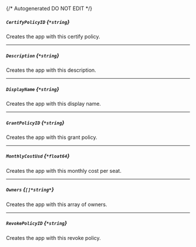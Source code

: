 {/* Autogenerated DO NOT EDIT  */}
##### `CertifyPolicyID` *{`*string`}*
Creates the app with this certify policy.

---
##### `Description` *{`*string`}*
Creates the app with this description.

---
##### `DisplayName` *{`*string`}*
Creates the app with this display name.

---
##### `GrantPolicyID` *{`*string`}*
Creates the app with this grant policy.

---
##### `MonthlyCostUsd` *{`*float64`}*
Creates the app with this monthly cost per seat.

---
##### `Owners` *{`[]*string*`}*
Creates the app with this array of owners.

---
##### `RevokePolicyID` *{`*string`}*
Creates the app with this revoke policy.


